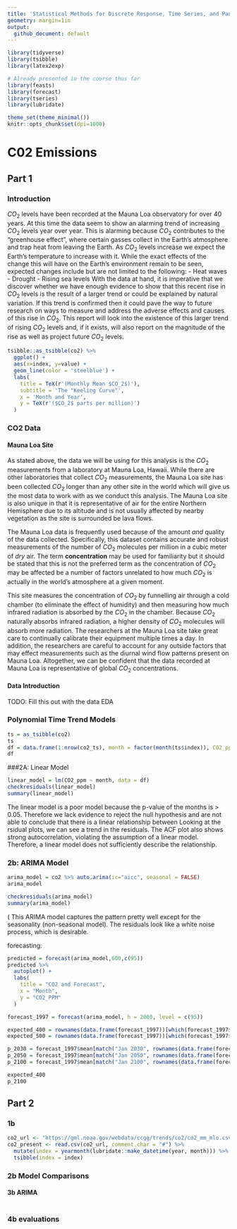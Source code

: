 ```yaml
---
title: 'Statistical Methods for Discrete Response, Time Series, and Panel Data (W271): Lab 2'
geometry: margin=1in
output:
  github_document: default
---
```


```r
library(tidyverse)
library(tsibble)
library(latex2exp)

# Already presented in the course thus far
library(feasts)
library(forecast)
library(tseries)
library(lubridate)

theme_set(theme_minimal())
knitr::opts_chunk$set(dpi=1000)
```

# C02 Emissions

## Part 1

### Introduction

$CO_2$ levels have been recorded at the Mauna Loa observatory for over 40 years. At this time the data seem to show an alarming trend of increasing $CO_2$ levels year over year. This is alarming because $CO_2$ contributes to the "greenhouse effect", where certain gasses collect in the Earth's atmosphere and trap heat from leaving the Earth. As $CO_2$ levels increase we expect the Earth's temperature to increase with it. While the exact effects of the change this will have on the Earth's environment remain to be seen, expected changes include but are not limited to the following:
- Heat waves
- Drought
- Rising sea levels
With the data at hand, it is imperative that we discover whether we have enough evidence to show that this recent rise in $CO_2$ levels is the result of a larger trend or could be explained by natural variation. If this trend is confirmed then it could pave the way to future research on ways to measure and address the adverse effects and causes of this rise in $CO_2$. This report will look into the existence of this larger trend of rising $CO_2$ levels and, if it exists, will also report on the magnitude of the rise as well as project future $CO_2$ levels.

```r
tsibble::as_tsibble(co2) %>%
  ggplot() + 
  aes(x=index, y=value) + 
  geom_line(color = 'steelblue') +
  labs(
    title = TeX(r'(Monthly Mean $CO_2$)'),
    subtitle = 'The "Keeling Curve"',
    x = 'Month and Year',
    y = TeX(r'($CO_2$ parts per million)')
  )
```

### CO2 Data

#### Mauna Loa Site

As stated above, the data we will be using for this analysis is the $CO_2$ measurements from a laboratory at Mauna Loa, Hawaii. While there are other laboratories that collect $CO_2$ measurements, the Mauna Loa site has been collected $CO_2$ longer than any other site in the world which will give us the most data to work with as we conduct this analysis. The Mauna Loa site is also unique in that it is representative of air for the entire Northern Hemisphere due to its altitude and is not usually affected by nearby vegetation as the site is surrounded be lava flows.

The Mauna Loa data is frequently used because of the amount *and* quality of the data collected. Specifically, this dataset contains accurate and robust measurements of the number of $CO_2$ molecules per million in a cubic meter of *dry* air. The term **concentration** may be used for familiarity but it should be stated that this is not the preferred term as the concentration of $CO_2$ may be affected be a number of factors unrelated to how much $CO_2$ is actually in the world's atmosphere at a given moment.

This site measures the concentration of $CO_2$ by funnelling air through a cold chamber (to eliminate the effect of humidity) and then measuring how much infrared radiation is absorbed by the $CO_2$ in the chamber. Because $CO_2$ naturally absorbs infrared radiation, a higher density of $CO_2$ molecules will absorb more radiation. The researchers at the Mauna Loa site take great care to continually calibrate their equipment multiple times a day. In addition, the researchers are careful to account for any outside factors that may effect measurements such as the diurnal wind flow patterns present on Mauna Loa. Altogether, we can be confident that the data recorded at Mauna Loa is representative of global $CO_2$ concentrations.

#### Data Introduction

TODO: Fill this out with the data EDA

### Polynomial Time Trend Models

```r
ts = as_tsibble(co2)
ts
df = data.frame(1:nrow(co2_ts), month = factor(month(ts$index)), CO2_ppm = ts$value)
df
```
###2A: Linear Model
```r
linear_model = lm(CO2_ppm ~ month, data = df)
checkresiduals(linear_model)
summary(linear_model)
```

The linear model is a poor model because the p-value of the months is > 0.05. Therefore we lack evidence to reject the null hypothesis and are not able to conclude that there is a linear relationship between Looking at the rsidual plots, we can see a trend in the residuals. The ACF plot also shows strong autocorrelation, violating the assumption of a linear model. Therefore, a linear model does not sufficiently describe the relationship.






### 2b: ARIMA Model

```r

arima_model = co2 %>% auto.arima(ic="aicc", seasonal = FALSE)
arima_model

checkresiduals(arima_model)
summary(arima_model)
```

(
This ARIMA model captures the pattern pretty well except for the seasonality (non-seasonal model). The residuals look like a white noise process, which is desirable.

forecasting:
```r
predicted = forecast(arima_model,600,c(95))
predicted %>%
  autoplot() +
  labs(
    title = "CO2 and Forecast",
    x = "Month",
    y = "CO2_PPM"
  )
```




```r
forecast_1997 = forecast(arima_model, h = 2000, level = c(95))

expected_400 = rownames(data.frame(forecast_1997))[which(forecast_1997$mean> 400)[1]]
expected_500 = rownames(data.frame(forecast_1997))[which(forecast_1997$mean> 500)[1]]

p_2030 = forecast_1997$mean[match("Jan 2030", rownames(data.frame(forecast_1997)))]
p_2050 = forecast_1997$mean[match("Jan 2050", rownames(data.frame(forecast_1997)))]
p_2100 = forecast_1997$mean[match("Jan 2100", rownames(data.frame(forecast_1997)))]

expected_400
p_2100
```



## Part 2



### 1b

```r
co2_url <- "https://gml.noaa.gov/webdata/ccgg/trends/co2/co2_mm_mlo.csv"
co2_present <- read.csv(co2_url, comment.char = "#") %>%
  mutate(index = yearmonth(lubridate::make_datetime(year, month))) %>%
  tsibble(index = index)
```

### 2b Model Comparisons



#### 3b ARIMA

```r

```

### 4b evaluations

